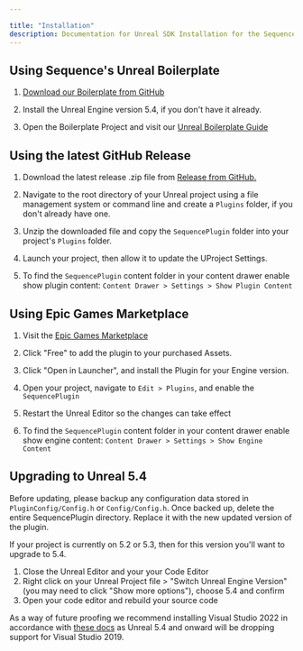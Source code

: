 ---

title: "Installation"
description: Documentation for Unreal SDK Installation for the Sequence infrastructure stack for web3 gaming.
---



## Using Sequence's Unreal Boilerplate

1. [Download our Boilerplate from GitHub](https://github.com/0xsequence/unreal-embedded-wallet-boilerplate)

2. Install the Unreal Engine version 5.4, if you don't have it already.

3. Open the Boilerplate Project and visit our [Unreal Boilerplate Guide](/guides/unreal-ew-guide)

## Using the latest GitHub Release

1. Download the latest release .zip file from [Release from GitHub.](https://github.com/0xsequence/sequence-unreal/releases)

2. Navigate to the root directory of your Unreal project using a file management system or command line and create a `Plugins` folder, if you don't already have one.

3. Unzip the downloaded file and copy the `SequencePlugin` folder into your project's `Plugins` folder.

4. Launch your project, then allow it to update the UProject Settings.

5. To find the `SequencePlugin` content folder in your content drawer enable show plugin content: `Content Drawer > Settings > Show Plugin Content`

## Using Epic Games Marketplace

1. Visit the [Epic Games Marketplace](https://www.unrealengine.com/marketplace/en-US/product/sequence-embedded-wallets)

2. Click "Free" to add the plugin to your purchased Assets.

3. Click "Open in Launcher", and install the Plugin for your Engine version.

4. Open your project, navigate to `Edit > Plugins`, and enable the `SequencePlugin`

5. Restart the Unreal Editor so the changes can take effect

6. To find the `SequencePlugin` content folder in your content drawer enable show engine content: `Content Drawer > Settings > Show Engine Content`

## Upgrading to Unreal 5.4

Before updating, please backup any configuration data stored in `PluginConfig/Config.h` or `Config/Config.h`. Once backed up, delete the entire SequencePlugin directory. Replace it with the new updated version of the plugin.

If your project is currently on 5.2 or 5.3, then for this version you'll want to upgrade to 5.4.
1. Close the Unreal Editor and your your Code Editor
2. Right click on your Unreal Project file > "Switch Unreal Engine Version" (you may need to click "Show more options"), choose 5.4 and confirm
3. Open your code editor and rebuild your source code

As a way of future proofing we recommend installing Visual Studio 2022 in accordance with [these docs](https://dev.epicgames.com/documentation/en-us/unreal-engine/setting-up-visual-studio-development-environment-for-cplusplus-projects-in-unreal-engine) as Unreal 5.4 and onward will be dropping support for Visual Studio 2019.
